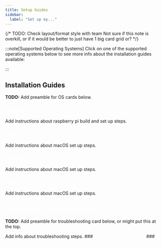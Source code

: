 ```yaml
---
title: Setup Guides
sidebar:
  label: "Set up my..."
---
```



{/*
TODO: Check layout/format style with team
Not sure if this note is overkill, or if it would be better to just have 1 big card grid or?
*/}

:::note[Supported Operating Systems]
Click on one of the supported operating systems below to see more info about the installation guides available:

<CardGrid>
  <LinkCard
    title="Raspberry Pi"
    href="/book/part-0-getting-started/2-computer-use/2-put-together/2-0-set-up-my/#raspberry-pi"
    description="For Raspberry Pi installation guides"
  />
  <LinkCard
    title="macOS"
    href="/book/part-0-getting-started/2-computer-use/2-put-together/2-0-set-up-my/#macos"
    description="For macOS installation guides"
  />
  <LinkCard
    title="Windows"
    href="/book/part-0-getting-started/2-computer-use/2-put-together/2-0-set-up-my/#windows"
    description="For Windows installation guides"
  />
  <LinkCard
    title="Linux"
    href="/book/part-0-getting-started/2-computer-use/2-put-together/2-0-set-up-my/#linux"
    description="For Linux installation guides"
  />
</CardGrid>
:::

## Installation Guides

**TODO:** Add preamble for OS cards below.

### <span style="color:background" size="2px">Raspberry Pi</span>

<Card title="Raspberry Pi" icon="fa-brands:raspberry-pi">
  Add instructions about raspberry pi build and set up steps.
  <LinkCard
    title="Build my Raspberry Pi"
    href="/book/part-0-getting-started/2-computer-use/2-put-together/1-0-pi-computer/"
    description="Add description"
  />
  <LinkCard
    title="Set up my Raspberry Pi"
    href="/book/part-0-getting-started/2-computer-use/2-put-together/2-1-setup-pi/"
    description="Add description"
  />
  <LinkCard
    title="Set up my Linux Box"
    href="/book/part-0-getting-started/2-computer-use/2-put-together/2-2-setup-linux/"
    description="Add description"
  />
</Card>

### <span style="color:background">macOS</span>

<Card title="macOS" icon="fa-brands:apple">
  Add instructions about macOS set up steps.
  <LinkCard
    title="Set up my macOS"
    href="/book/part-0-getting-started/2-computer-use/2-put-together/2-3-setup-macos/"
    description="Add description"
  />
</Card>

### <span style="color:background">Windows</span>

<Card title="Windows" icon="fa-brands:windows">
  Add instructions about macOS set up steps.
  <LinkCard
    title="Set up my Windows (with WSL)"
    href="/book/part-0-getting-started/2-computer-use/2-put-together/2-4-setup-win-wsl/"
    description="Add description"
  />
  <LinkCard
    title="Set up my Windows (with MSYS2)"
    href="/book/part-0-getting-started/2-computer-use/2-put-together/2-5-setup-win-msys/"
    description="Add description"
  />
</Card>

### <span style="color:background">Linux</span>

<Card title="Linux" icon="fa-brands:linux">
  Add instructions about macOS set up steps.
  <LinkCard
    title="Set up my Linux Box"
    href="/book/part-0-getting-started/2-computer-use/2-put-together/2-2-setup-linux/"
    description="Add description"
  />
</Card>

## <span style="color:background">Installation Troubleshooting</span>

**TODO:** Add preamble for troubleshooting card below, or might put this at the top.

<Card title="Installation Troubleshooting" icon="fa:wrench">
  Add info about troubleshooting steps.
  ### <span style="color:background">General Troubleshooting</span>
  <LinkCard
    title="General Troubleshooting"
    href="/book/part-0-getting-started/2-computer-use/2-put-together/3-0-troubleshooting-install/#general-troubleshooting"
    description="Add description"
  />
  ### <span style="color:background">Specific Issues</span>
  <LinkCard
    title="Specific Issues"
    href="/book/part-0-getting-started/2-computer-use/2-put-together/3-0-troubleshooting-install/#specific-issues"
    description="Add description"
  />
</Card>
